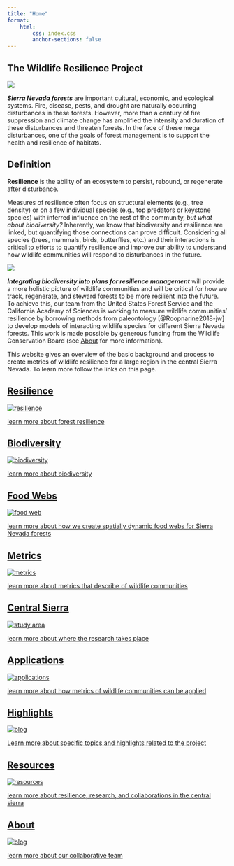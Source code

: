 ```yaml
---
title: "Home"
format: 
    html:
        css: index.css
        anchor-sections: false
---
```


## The Wildlife Resilience Project

![](images/ForestType_Collage.png){fig-align="center"}

***Sierra Nevada forests*** are important cultural, economic, and ecological systems. Fire, disease, pests, and drought are naturally occurring disturbances in these forests. However, more than a century of fire suppression and climate change has amplified the intensity and duration of these disturbances and threaten forests. In the face of these mega disturbances, one of the goals of forest management is to support the health and resilience of habitats.

::: callout-tip
## Definition

**Resilience** is the ability of an ecosystem to persist, rebound, or regenerate after disturbance.
:::

Measures of resilience often focus on structural elements (e.g., tree density) or on a few individual species (e.g., top predators or keystone species) with inferred influence on the rest of the community, *but what about biodiversity?* Inherently, we know that biodiversity and resilience are linked, but quantifying those connections can prove difficult. Considering all species (trees, mammals, birds, butterflies, etc.) and their interactions is critical to efforts to quantify resilience and improve our ability to understand how wildlife communities will respond to disturbances in the future.

![](images/IMG_6851.png){fig-align="center"}

***Integrating biodiversity into plans for resilience management*** will provide a more holistic picture of wildlife communities and will be critical for how we track, regenerate, and steward forests to be more resilient into the future. To achieve this, our team from the United States Forest Service and the California Academy of Sciences is working to measure wildlife communities' resilience by borrowing methods from paleontology [@Roopnarine2018-jw] to develop models of interacting wildlife species for different Sierra Nevada forests. This work is made possible by generous funding from the Wildlife Conservation Board (see [About](about.qmd) for more information).

This website gives an overview of the basic background and process to create metrics of wildlife resilience for a large region in the central Sierra Nevada. To learn more follow the links on this page.

```{=html}
<!-- Learn about [<span id="resilience">resilience</span>](resilience.qmd), [<span id="food-webs">food webs</span>](foodweb.qmd), and [<span id="study-area"> our study area </span>](study_area.qmd). 

Read our [<span id="blog">blog</span>](highlights.qmd) and the [<span id="resources">resources</span>](resources.qmd) we have created. -->
```
::: container
<a href="resilience.qmd" class="tile">

::: popout
<h2>Resilience</h2>

<img src="images/Resileince_Tree.png" alt="resilience"/>

::: overlay
::: text
learn more about forest resilience 
:::
:::
:::

</a>

<a href="biodiversity.qmd" class="tile">

::: popout
<h2>Biodiversity</h2>

<img src="images/butterfly.png" alt="biodiversity"/>

::: overlay
::: text
learn more about biodiversity
:::
:::
:::

</a>

<a href="foodweb.qmd" class="tile">

::: popout
<h2>Food Webs</h2>

<img src="pdf/FoodWeb_TrophicLevels.svg" alt="food web"/>

::: overlay
::: text
learn more about how we create spatially dynamic food webs for Sierra Nevada forests
:::
:::
:::

</a>
:::

::: container
<a href="metrics.qmd" class="tile">

::: popout
<h2>Metrics</h2>

<img src="SVG_images/Metric_Modularity_wBackground.svg" alt="metrics"/>

::: overlay
::: text
learn more about metrics that describe of wildlife communities
:::
:::
:::

</a>

<a href="central_sierras.qmd" class="tile">

::: popout
<h2>Central Sierra</h2>

<img src="images/Tahoe_vista.png" alt="study area"/>

::: overlay
::: text
learn more about where the research takes place
:::
:::
:::

</a>

<a href="applications.qmd" class="tile">

::: popout
<h2>Applications</h2>

<img src="images/SMC_pic.png" alt="applications"/>

::: overlay
::: text
learn more about how metrics of wildlife communities can be applied
:::
:::
:::

</a>
:::

::: container
<a href="highlights.qmd" class="tile">

::: popout
<h2>Highlights</h2>

<img src="images/Resilient forest.png" alt="blog"/>

::: overlay
::: text
Learn more about specific topics and highlights related to the project
:::
:::
:::

</a>

<a href="resources.qmd" class="tile">

::: popout
<h2>Resources</h2>

<img src="https://sierranevada.ca.gov/wp-content/uploads/sites/326/2021/03/TCSI-Pillars.jpg" alt="resources"/>

::: overlay
::: text
learn more about resilience, research, and collaborations in the central sierra
:::
:::
:::

</a>

<a href="about.qmd" class="tile">

::: popout
<h2>About</h2>

<img src="images/ENFMeadows_NearDesolationWildnerness.png" alt="blog"/>

::: overlay
::: text
learn more about our collaborative team
:::
:::
:::

</a>

:::
